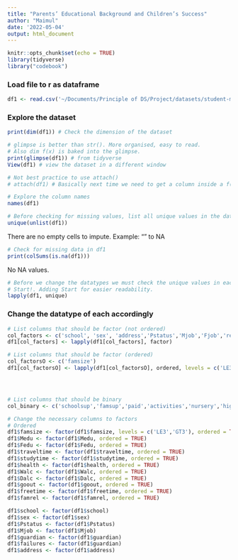 ```yaml
---
title: "Parents’ Educational Background and Children’s Success"
author: "Maimul"
date: '2022-05-04'
output: html_document
---
```


```r
knitr::opts_chunk$set(echo = TRUE)
library(tidyverse)
library("codebook")
```


### Load file to r as dataframe
```r
df1 <- read.csv('~/Documents/Principle of DS/Project/datasets/student-mat.csv') # Change this according to the file name and directory of the file.
```



### Explore the dataset
```r
print(dim(df1)) # Check the dimension of the dataset

# glimpse is better than str(). More organised, easy to read. 
# Also dim f(x) is baked into the glimpse.
print(glimpse(df1)) # from tidyverse
View(df1) # view the dataset in a different window

# Not best practice to use attach()
# attach(df1) # Basically next time we need to get a column inside a f(x) we don't need to call df$column

# Explore the column names
names(df1)

# Before checking for missing values, list all unique values in the dataframe. Look for "" cells
unique(unlist(df1))
```
There are no empty cells to impute. Example: "" to NA

```r
# Check for missing data in df1
print(colSums(is.na(df1)))
```
No NA values. 

```r
# Before we change the datatypes we must check the unique values in each column.
# Start!. Adding Start for easier readability.
lapply(df1, unique)
```


### Change the datatype of each accordingly 
```r
# List columns that should be factor (not ordered)
col_factors <- c('school', 'sex', 'address','Pstatus','Mjob','Fjob','reason','guardian')
df1[col_factors] <- lapply(df1[col_factors], factor)

# List columns that should be factor (ordered)
col_factorsO <- c('famsize')
df1[col_factorsO] <- lapply(df1[col_factorsO], ordered, levels = c('LE3','GT3'))




# List columns that should be binary
col_binary <- c('schoolsup','famsup','paid','activities','nursery','higher','internet','romantic')

# Change the necessary columns to factors
# Ordered
df1$famsize <- factor(df1$famsize, levels = c('LE3','GT3'), ordered = TRUE)
df1$Medu <- factor(df1$Medu, ordered = TRUE)
df1$Fedu <- factor(df1$Fedu, ordered = TRUE)
df1$traveltime <- factor(df1$traveltime, ordered = TRUE)
df1$studytime <- factor(df1$studytime, ordered = TRUE)
df1$health <- factor(df1$health, ordered = TRUE)
df1$Walc <- factor(df1$Walc, ordered = TRUE)
df1$Dalc <- factor(df1$Dalc, ordered = TRUE)
df1$goout <- factor(df1$goout, ordered = TRUE)
df1$freetime <- factor(df1$freetime, ordered = TRUE)
df1$famrel <- factor(df1$famrel, ordered = TRUE)

df1$school <- factor(df1$school)
df1$sex <- factor(df1$sex)
df1$Pstatus <- factor(df1$Pstatus)
df1$Mjob <- factor(df1$Mjob)
df1$guardian <- factor(df1$guardian)
df1$failures <- factor(df1$guardian)
df1$address <- factor(df1$address)


```

